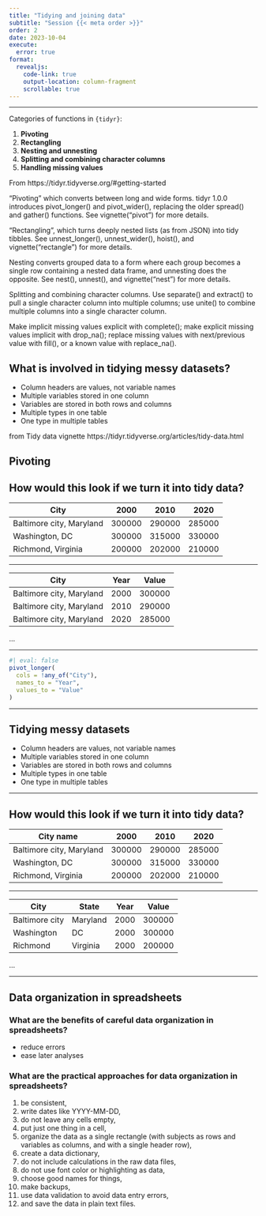 ```yaml
---
title: "Tidying and joining data"
subtitle: "Session {{< meta order >}}"
order: 2
date: 2023-10-04
execute: 
  error: true
format: 
  revealjs:
    code-link: true
    output-location: column-fragment
    scrollable: true
---
```


------------------------------------------------------------------------

Categories of functions in `{tidyr}`:

1.  **Pivoting**
2.  **Rectangling**
3.  **Nesting and unnesting**
4.  **Splitting and combining character columns**
5.  **Handling missing values**

::: notes
From https://tidyr.tidyverse.org/#getting-started

"Pivoting" which converts between long and wide forms. tidyr 1.0.0 introduces pivot_longer() and pivot_wider(), replacing the older spread() and gather() functions. See vignette("pivot") for more details.

"Rectangling", which turns deeply nested lists (as from JSON) into tidy tibbles. See unnest_longer(), unnest_wider(), hoist(), and vignette("rectangle") for more details.

Nesting converts grouped data to a form where each group becomes a single row containing a nested data frame, and unnesting does the opposite. See nest(), unnest(), and vignette("nest") for more details.

Splitting and combining character columns. Use separate() and extract() to pull a single character column into multiple columns; use unite() to combine multiple columns into a single character column.

Make implicit missing values explicit with complete(); make explicit missing values implicit with drop_na(); replace missing values with next/previous value with fill(), or a known value with replace_na().
:::

## What is involved in tidying messy datasets?

-   Column headers are values, not variable names
-   Multiple variables stored in one column
-   Variables are stored in both rows and columns
-   Multiple types in one table
-   One type in multiple tables

::: notes
from Tidy data vignette https://tidyr.tidyverse.org/articles/tidy-data.html
:::

## Pivoting

## How would this look if we turn it into tidy data?

| City                | 2000   | 2010   | 2020   |
|--------------------------|--------|--------|--------|
| Baltimore city, Maryland | 300000 | 290000 | 285000 |
| Washington, DC           | 300000 | 315000 | 330000 |
| Richmond, Virginia       | 200000 | 202000 | 210000 |

------------------------------------------------------------------------

| City                | Year | Value  |
|--------------------------|------|--------|
| Baltimore city, Maryland | 2000 | 300000 |
| Baltimore city, Maryland | 2010 | 290000 |
| Baltimore city, Maryland | 2020 | 285000 |

...

------------------------------------------------------------------------

```r
#| eval: false
pivot_longer(
  cols = !any_of("City"),
  names_to = "Year",
  values_to = "Value"
)
```

------------------------------------------------------------------------

## Tidying messy datasets

-   Column headers are values, not variable names
-   Multiple variables stored in one column
-   Variables are stored in both rows and columns
-   Multiple types in one table
-   One type in multiple tables

------------------------------------------------------------------------

## How would this look if we turn it into tidy data?

| City name                | 2000   | 2010   | 2020   |
|--------------------------|--------|--------|--------|
| Baltimore city, Maryland | 300000 | 290000 | 285000 |
| Washington, DC           | 300000 | 315000 | 330000 |
| Richmond, Virginia       | 200000 | 202000 | 210000 |

------------------------------------------------------------------------

| City           | State    | Year | Value  |
|----------------|----------|------|--------|
| Baltimore city | Maryland | 2000 | 300000 |
| Washington     | DC       | 2000 | 300000 |
| Richmond       | Virginia | 2000 | 200000 |

...

------------------------------------------------------------------------

## Data organization in spreadsheets

### What are the benefits of careful data organization in spreadsheets?

- reduce errors
- ease later analyses

### What are the practical approaches for data organization in spreadsheets?

1. be consistent,
2. write dates like YYYY-MM-DD,
3. do not leave any cells empty, 
4. put just one thing in a cell,
5. organize the data as a single rectangle (with subjects as rows and variables as columns, and with a single header row),
6. create a data dictionary,
7. do not include calculations in the raw data files,
8. do not use font color or highlighting as data,
9. choose good names for things,
10. make backups, 
11. use data validation to avoid data entry errors,
12. and save the data in plain text files.
